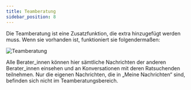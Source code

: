 ```yaml
---
title: Teamberatung
sidebar_position: 8
---
```

Die Teamberatung ist eine Zusatzfunktion, die extra hinzugefügt werden muss. Wenn sie vorhanden ist, funktioniert sie folgendermaßen:

![Teamberatung](../../../static/img/images-onlineberatung/01_Berater_TeamBeratung.png)

Alle Berater_innen können hier sämtliche Nachrichten der anderen Berater_innen einsehen und an Konversationen mit deren Ratsuchenden teilnehmen. Nur die eigenen Nachrichten, die in „Meine Nachrichten“ sind, befinden sich nicht im Teamberatungsbereich.